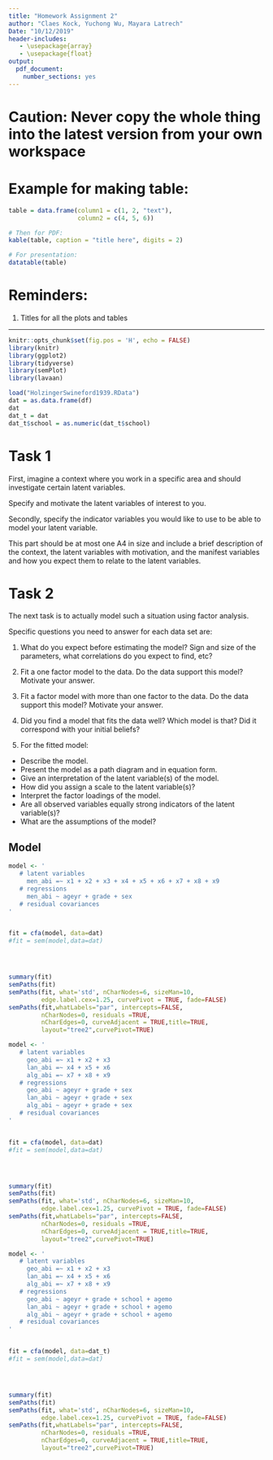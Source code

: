 ```yaml
---
title: "Homework Assignment 2"
author: "Claes Kock, Yuchong Wu, Mayara Latrech"
Date: "10/12/2019"
header-includes:
   - \usepackage{array}
   - \usepackage{float}
output:
  pdf_document:
    number_sections: yes
---
```


# Caution: Never copy the whole thing into the latest version from your own workspace

# Example for making table:

```r
table = data.frame(column1 = c(1, 2, "text"), 
                   column2 = c(4, 5, 6))

# Then for PDF:
kable(table, caption = "title here", digits = 2)

# For presentation:
datatable(table)
```

# Reminders:

1. Titles for all the plots and tables

***

\newpage

\tableofcontents

\newpage

```r
knitr::opts_chunk$set(fig.pos = 'H', echo = FALSE)
library(knitr)
library(ggplot2)
library(tidyverse)
library(semPlot)
library(lavaan)
```

```r
load("HolzingerSwineford1939.RData")
dat = as.data.frame(df)
dat
dat_t = dat 
dat_t$school = as.numeric(dat_t$school)
```

# Task 1

First, imagine a context where you work in a specific area and
should investigate certain latent variables.

Specify and motivate the latent variables of interest to you. 

Secondly, specify the indicator variables you would like to use to be able to model your latent variable. 

This part should be at most one A4 in size and include a brief description of the context, the latent variables with motivation, and the manifest variables and how you expect them to relate to the latent variables.

# Task 2

The next task is to actually model such a situation using factor analysis. 

Specific questions you need to answer for each data set are:

1. What do you expect before estimating the model? Sign and size of the
parameters, what correlations do you expect to find, etc?

2. Fit a one factor model to the data. Do the data support this model?
Motivate your answer.

3. Fit a factor model with more than one factor to the data. Do the data
support this model? Motivate your answer.

4. Did you find a model that fits the data well? Which model is that?
Did it correspond with your initial beliefs?

5. For the fitted model:

* Describe the model.
* Present the model as a path diagram and in equation form.
* Give an interpretation of the latent variable(s) of the model.
* How did you assign a scale to the latent variable(s)?
* Interpret the factor loadings of the model.
* Are all observed variables equally strong indicators of the latent variable(s)?
* What are the assumptions of the model?

## Model

```r
model <- '
   # latent variables
     men_abi =~ x1 + x2 + x3 + x4 + x5 + x6 + x7 + x8 + x9
   # regressions
     men_abi ~ ageyr + grade + sex
   # residual covariances
'


fit = cfa(model, data=dat)
#fit = sem(model,data=dat)




summary(fit)
semPaths(fit)
semPaths(fit, what='std', nCharNodes=6, sizeMan=10,
         edge.label.cex=1.25, curvePivot = TRUE, fade=FALSE)
semPaths(fit,whatLabels="par", intercepts=FALSE, 
         nCharNodes=0, residuals =TRUE,
         nCharEdges=0, curveAdjacent = TRUE,title=TRUE,
         layout="tree2",curvePivot=TRUE)

```

```r
model <- '
   # latent variables
     geo_abi =~ x1 + x2 + x3
     lan_abi =~ x4 + x5 + x6 
     alg_abi =~ x7 + x8 + x9
   # regressions
     geo_abi ~ ageyr + grade + sex
     lan_abi ~ ageyr + grade + sex
     alg_abi ~ ageyr + grade + sex
   # residual covariances
'


fit = cfa(model, data=dat)
#fit = sem(model,data=dat)




summary(fit)
semPaths(fit)
semPaths(fit, what='std', nCharNodes=6, sizeMan=10,
         edge.label.cex=1.25, curvePivot = TRUE, fade=FALSE)
semPaths(fit,whatLabels="par", intercepts=FALSE, 
         nCharNodes=0, residuals =TRUE,
         nCharEdges=0, curveAdjacent = TRUE,title=TRUE,
         layout="tree2",curvePivot=TRUE)

```

```r
model <- '
   # latent variables
     geo_abi =~ x1 + x2 + x3
     lan_abi =~ x4 + x5 + x6 
     alg_abi =~ x7 + x8 + x9
   # regressions
     geo_abi ~ ageyr + grade + school + agemo
     lan_abi ~ ageyr + grade + school + agemo
     alg_abi ~ ageyr + grade + school + agemo
   # residual covariances
'


fit = cfa(model, data=dat_t)
#fit = sem(model,data=dat)




summary(fit)
semPaths(fit)
semPaths(fit, what='std', nCharNodes=6, sizeMan=10,
         edge.label.cex=1.25, curvePivot = TRUE, fade=FALSE)
semPaths(fit,whatLabels="par", intercepts=FALSE, 
         nCharNodes=0, residuals =TRUE,
         nCharEdges=0, curveAdjacent = TRUE,title=TRUE,
         layout="tree2",curvePivot=TRUE)

```